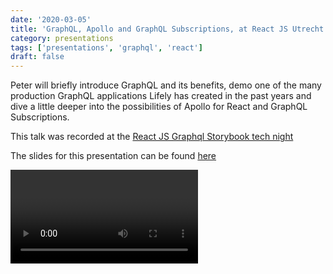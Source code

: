 ```yaml
---
date: '2020-03-05'
title: 'GraphQL, Apollo and GraphQL Subscriptions, at React JS Utrecht meetup'
category: presentations
tags: ['presentations', 'graphql', 'react']
draft: false
---
```


Peter will briefly introduce GraphQL and its benefits, demo one of the many production GraphQL applications Lifely has created in the past years and dive a little deeper into the possibilities of Apollo for React and GraphQL Subscriptions.

This talk was recorded at the [React JS Graphql Storybook tech night](https://www.meetup.com/React-js-Utrecht/events/268456966/)

The slides for this presentation can be found [here](https://peterpeerdeman.github.io/graphql-apollo)

<Video id="uOvHB_m_0Jw" mediaprovider="youtube"/>
